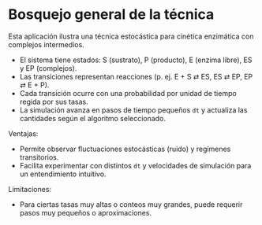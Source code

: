 # Bosquejo general de la técnica

Esta aplicación ilustra una técnica estocástica para cinética enzimática con complejos intermedios.

- El sistema tiene estados: S (sustrato), P (producto), E (enzima libre), ES y EP (complejos).
- Las transiciones representan reacciones (p. ej. E + S ⇄ ES, ES ⇄ EP, EP ⇄ E + P).
- Cada transición ocurre con una probabilidad por unidad de tiempo regida por sus tasas.
- La simulación avanza en pasos de tiempo pequeños `dt` y actualiza las cantidades según el algoritmo seleccionado.

Ventajas:
- Permite observar fluctuaciones estocásticas (ruido) y regímenes transitorios.
- Facilita experimentar con distintos `dt` y velocidades de simulación para un entendimiento intuitivo.

Limitaciones:
- Para ciertas tasas muy altas o conteos muy grandes, puede requerir pasos muy pequeños o aproximaciones.
